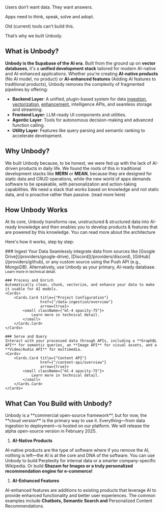 
Users don’t want data. They want answers.

Apps need to think, speak, solve and adopt.

Old (current) tools can’t build this.

That’s why we built Unbody.

## What is Unbody?

**Unbody is the Supabase of the AI era.** Built from the ground up on **vector databases**, it's a **unified development stack** tailored for modern AI-native and AI-enhanced applications. Whether you're creating **AI-native products** (No AI model, no product) or **AI-enhanced features** (Adding AI features to traditional products), Unbody removes the complexity of fragmented pipelines by offering:

- **Backend Layer**: A unified, plugin-based system for data [ingestion](/data-ingestion/overview), [vectorization](/project-configurations/vectorizers), [enhancement](/project-configurations/enhancers), intelligence APIs, and seamless storage and streaming.
- **Frontend Layer**: LLM-ready UI components and utilities.
- **Agentic Layer**: Tools for autonomous decision-making and advanced function calling.
- **Utility Layer**: Features like query parsing and semantic ranking to accelerate development.

## Why Unbody?

We built Unbody because, to be honest, we were fed up with the lack of AI-driven products in daily life. We found the roots of this in traditional development stacks like **MERN** or **MEAN**, because they are designed for static data and CRUD operations, while the new world of apps demands software to be speakable, with personalization and action-taking capabilities. We need a stack that works based on knowledge and not static data, and is proactive rather than passive. (read more here)

## How Unbody Works

At its core, Unbody transforms raw, unstructured & structured data into AI-ready knowledge and then enables you to develop products & features that are powered by this knowledge. You can read more about the architecture

Here's how it works, step by step:

<Steps>
    ### Ingest Your Data
    Seamlessly integrate data from sources like [Google Drive](/providers/google-drive), [Discord](/providers/discord), [GitHub](/providers/github), or any custom source using the Push API (e.g., MongoDB). Alternatively, use Unbody as your primary, AI-ready database.
    <Cards>
        <Cards.Card title={"Data Ingestion"}
                    href={"/data-ingestion/overview"}
                    arrow={true}>
            <small className={"ml-4 opacity-75"}>
                Learn more in technical detail.
            </small>
        </Cards.Card>
    </Cards>

    ### Process and Enrich
    Automatically clean, chunk, vectorize, and enhance your data to make it usable for AI models.
    <Cards>
        <Cards.Card title={"Project Configuration"}
                    href={"/data-ingestion/overview"}
                    arrow={true}>
            <small className={"ml-4 opacity-75"}>
                Learn more in technical detail.
            </small>
        </Cards.Card>
    </Cards>

    ### Serve and Query
    Interact with your processed data through APIs, including a **GraphQL API** for semantic queries, an **Image API** for visual assets, and a **Video/Audio API** for multimedia.
    <Cards>
        <Cards.Card title={"Content API"}
                    href={"/content-api/overview"}
                    arrow={true}>
            <small className={"ml-4 opacity-75"}>
                Learn more in technical detail.
            </small>
        </Cards.Card>
    </Cards>
</Steps>

## What Can You Build with Unbody?
<Callout>
    Unbody is a **commercial open-source framework**, but for now, the **cloud version** is the primary way to use it. Everything—from data ingestion to deployment—is hosted on our platform. We will release the alpha open-source version in February 2025.
</Callout>

1. **AI-Native Products**

AI-native products are the type of software where if you remove the AI, nothing is left—the AI is at the core and DNA of the software. You can use Unbody to build Perplexity for internal data or a smarter company-specific Wikipedia. Or build **Shazam for Images or a truly personalized recommendation engine for e-commerce!**

1. **AI-Enhanced Features**

AI-enhanced features are additions to existing products that leverage AI to provide enhanced functionality and better user experiences. The common examples include **Chatbots, Semantic Search and** Personalized Content Recommendations.
